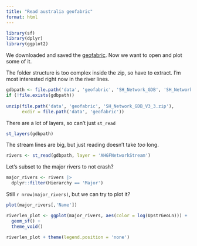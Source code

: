 ```yaml
---
title: "Read australia geofabric"
format: html
---
```


```r
library(sf)
library(dplyr)
library(ggplot2)
```

We downloaded and saved the [geofabric](get_geofabric.qmd). Now we want to open and plot some of it.

The folder structure is too complex inside the zip, so have to extract. I'm most interested right now in the river lines.

```r
gdbpath <- file.path('data', 'geofabric', 'SH_Network_GDB', 'SH_Network.gdb')
if (!file.exists(gdbpath))
  
unzip(file.path('data', 'geofabric', 'SH_Network_GDB_V3_3.zip'),
      exdir = file.path('data', 'geofabric'))
```

There are a lot of layers, so can't just `st_read`

```r
st_layers(gdbpath)
```

The stream lines are big, but just reading doesn't take *too* long.

```r
rivers <- st_read(gdbpath, layer = 'AHGFNetworkStream')
```

Let's subset to the major rivers to not crash?

```r
major_rivers <- rivers |> 
  dplyr::filter(Hierarchy == 'Major')
```

Still `r nrow(major_rivers)`, but we can try to plot it?

```r
plot(major_rivers[,'Name'])
```

```r
riverlen_plot <- ggplot(major_rivers, aes(color = log(UpstrGeoLn))) +
  geom_sf() +
  theme_void()
```

```r
riverlen_plot + theme(legend.position = 'none')
```
